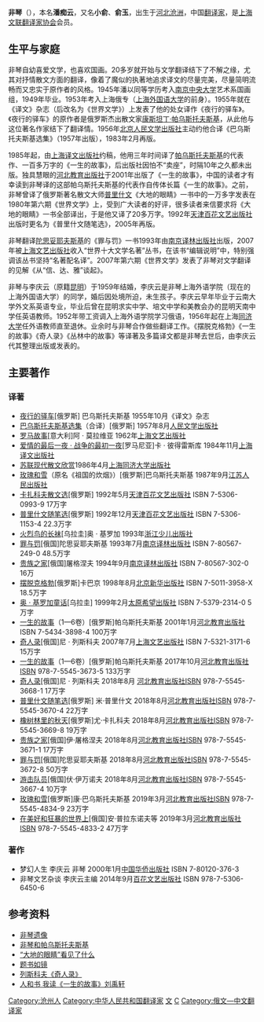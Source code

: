 {{multiple issues|
{{citecheck|time=2018-11-13T05:35:36+00:00}}
{{coi|time=2018-11-13T05:35:36+00:00}}
{{no footnotes|time=2018-11-13T05:35:36+00:00}}
}}
'''非琴'''（{{bd|1927年|7月22日|1994年|8月20日}}），本名'''潘痴云 '''，又名'''小俞'''、'''俞玉'''，出生于[[河北|河北]][[沧洲|沧洲]]，中国[[翻译家|翻译家]]，是[[上海文联翻译家协会|上海文联翻译家协会]]会员。

==生平与家庭==
非琴自幼喜爱文学，也喜欢国画。20多岁就开始与文学翻译结下了不解之缘，尤其对抒情散文方面的翻译，像着了魔似的执著地追求译文的尽量完美，尽量简明流畅而又忠实于原作者的风格。1945年潘以同等学历考入[[南京中央大学|南京中央大学]]艺术系国画组，1949年毕业。1953年考入上海俄专（[[上海外国语大学|上海外国语大学]]的前身）。1955年就在《译文》杂志（后改名为《世界文学》）上发表了他的处女译作《夜行的驿车》。《夜行的驿车》的原作者是俄罗斯杰出散文家[[康斯坦丁·帕乌斯托夫斯基|康斯坦丁·帕乌斯托夫斯基]]，从此他与这位著名作家结下了翻译情。1956年[[北京人民文学出版社|北京人民文学出版社]]主动约他合译《巴乌斯托夫斯基选集》（1957年出版），1983年2月再版。

1985年起，由[[上海译文出版社|上海译文出版社]]约稿，他用三年时间译了[[帕乌斯托夫斯基|帕乌斯托夫斯基]]的代表作、一百多万字的《一生的故事》，后出版社因怕不“卖座”，时隔10年之久都未出版。独具慧眼的[[河北教育出版社|河北教育出版社]]于2001年出版了《一生的故事》，中国的读者才有幸读到非琴译的这部帕乌斯托夫斯基的代表作自传体长篇《一生的故事》。之前，非琴曾译了俄罗斯著名散文大师[[普里什文|普里什文]]《大地的眼睛》一书中的一万多字发表在1980年第六期《世界文学》上，受到广大读者的好评，很多读者来信要求将《大地的眼睛》一书全部译出，于是他又译了20多万字。1992年[[天津百花文艺出版社|天津百花文艺出版社]]出版时更名为《普里什文随笔选》，2005年再版。

非琴翻译[[陀思妥耶夫斯基|陀思妥耶夫斯基]]的《罪与罚》一书1993年由[[南京译林出版社|南京译林出版社]]出版，2007年被[[上海文艺出版社|上海文艺出版社]]收入“世界十大文学名著”丛书，在该书“编辑说明”中，特别强调该丛书坚持“名著配名译”。2007年第六期《世界文学》发表了非琴对文学翻译的见解《从“信、达、雅”谈起》。

非琴与李庆云（原籍[[昆明|昆明]]）于1959年结婚，李庆云是非琴上海外语学院（现在的上海外国语大学）的同学，婚后因处境所迫，未生孩子。李庆云早年毕业于云南大学外文系英语专业，毕业后曾在昆明求实中学、培文中学和美教会办的昆明天南中学任英语教师。1952年带工资调入上海外语学院学习俄语，1956年起在上海[[同济大学|同济大学]]任外语教师直至退休。业余时与非琴合作做些翻译工作。《摆脱克格勃》《一生的故事》《奇人录》《丛林中的故事》等译著及多篇译文都是非琴去世后，由李庆云代其整理出版或发表的。

==主要著作==
===译著===
*[[夜行的驿车|夜行的驿车]][俄罗斯] 巴乌斯托夫斯基 1955年10月《译文》杂志
*[[巴乌斯托夫斯基选集|巴乌斯托夫斯基选集]]（合译）[俄罗斯] 1957年8月[[人民文学出版社|人民文学出版社]]
*[[罗马故事|罗马故事]][意大利]阿 · 莫拉维亚 1962年[[上海文艺出版社|上海文艺出版社]]
*[[爱情的最后一夜_·_战争的最初一夜|爱情的最后一夜 · 战争的最初一夜]][罗马尼亚]卡 · 彼得雷斯库 1984年11月[[上海译文出版社|上海译文出版社]]
*[[苏联现代散文欣赏|苏联现代散文欣赏]]1986年4月[[上海同济大学出版社|上海同济大学出版社]]
*[[玫瑰和雪|玫瑰和雪]]（原名《祖国的炊烟》）[俄罗斯]巴乌斯托夫斯基 1987年9月[[江苏人民出版社|江苏人民出版社]]
*[[卡扎科夫散文选|卡扎科夫散文选]][俄罗斯] 1992年5月[[天津|天津]][[百花文艺出版社|百花文艺出版社]] ISBN 7-5306-0993-9 17万字
*[[普里什文随笔选|普里什文随笔选]][俄罗斯] 1992年12月[[天津|天津]][[百花文艺出版社|百花文艺出版社]] ISBN 7-5306-1153-4 22.3万字
*[[火烈鸟的长袜|火烈鸟的长袜]][乌拉圭]奥 · 基罗加 1993年[[浙江少儿出版社|浙江少儿出版社]]
*[[罪与罚|罪与罚]][俄国]陀思妥耶夫斯基 1993年7月[[南京|南京]][[译林出版社|译林出版社]] ISBN 7-80567-249-0 48.5万字
*[[贵族之家|贵族之家]][俄国]屠格涅夫 1994年9月[[南京|南京]][[译林出版社|译林出版社]] ISBN 7-80567-302-0 16万
*[[摆脱克格勃|摆脱克格勃]][俄罗斯]卡巴京 1998年8月[[北京|北京]][[新华出版社|新华出版社]] ISBN 7-5011-3958-X 18.5万字
*[[奥_·_基罗加童话|奥 · 基罗加童话]][乌拉圭] 1999年2月[[太原|太原]][[希望出版社|希望出版社]] ISBN 7-5379-2314-0 5万字
*[[一生的故事|一生的故事]]（1—6卷）[俄罗斯]帕乌斯托夫斯基 2001年1月[[河北教育出版社|河北教育出版社]] ISBN 7-5434-3898-4 100万字
*[[奇人录|奇人录]][俄国]尼 · 列斯科夫 2007年7月[[上海文艺出版社|上海文艺出版社]] ISBN 7-5321-3171-6 15万字
*[[一生的故事|一生的故事]]（1—6卷）[俄罗斯]帕乌斯托夫斯基 2017年10月[[河北教育出版社|河北教育出版社]]ISBN 978-7-5545-3673-5 133万字
*[[奇人录|奇人录]][俄国]尼 · 列斯科夫 2018年8月 [[河北教育出版社|河北教育出版社]]ISBN 978-7-5545-3668-1 17万字
*[[普里什文随笔选|普里什文随笔选]][俄罗斯] 米·普里什文 2018年8月[[河北教育出版社|河北教育出版社]]ISBN 978-7-5545-3670-4 22万字
*[[橡树林里的秋天|橡树林里的秋天]][俄罗斯]尤·卡扎科夫 2018年8月[[河北教育出版社|河北教育出版社]]ISBN 978-7-5545-3669-8 19万字
*[[贵族之家|贵族之家]][俄国]伊·屠格涅夫  2018年8月[[河北教育出版社|河北教育出版社]]ISBN 978-7-5545-3671-1 17万字
*[[罪与罚|罪与罚]][俄国]陀思妥耶夫斯基 2018年8月[[河北教育出版社|河北教育出版社]]ISBN 978-7-5545-3672-8 50万字
*[[游击队员|游击队员]][俄国]伏·伊万诺夫 2018年8月[[河北教育出版社|河北教育出版社]]ISBN 978-7-5545-3667-4 10万字
*[[玫瑰和雪|玫瑰和雪]][俄罗斯]康·巴乌斯托夫斯基 2019年3月[[河北教育出版社|河北教育出版社]]ISBN 978-7-5545-4834-9 23万字
*[[在美好和狂暴的世界上|在美好和狂暴的世界上]][俄国]安·普拉东诺夫等 2019年3月[[河北教育出版社|河北教育出版社]]ISBN 978-7-5545-4833-2 47万字

===著作===
*梦幻人生 李庆云 非琴 2000年1月[[中国华侨出版社|中国华侨出版社]] ISBN 7-80120-376-3
*非琴文艺杂谈 李庆云主编 2014年9月[[百花文艺出版社|百花文艺出版社]] ISBN 978-7-5306-6450-6

==参考资料==
*[http://www.wodexiangce.cn/photos3/20080922/120398/316827/10104485_1.jpg 非琴遗像]{{dead link|date=2018年5月 |bot=InternetArchiveBot |fix-attempted=yes }}
*[http://www.douban.com/group/topic/2423257/ 非琴和帕乌斯托夫斯基]
*[http://news.sina.com.cn/o/2005-08-19/10146731909s.shtml “大地的眼睛”看见了什么]
*[http://news.xinhuanet.com/book/2005-01/31/content_2529176.htm 题书如镜]{{dead link|date=2018年5月 |bot=InternetArchiveBot |fix-attempted=yes }}
*[https://web.archive.org/web/20160304102424/http://www.esfq.com/bbs/dispbbs.asp?boardID=3&ID=638&page=7 列斯科夫《奇人录》]
*[http://blog.sina.com.cn/s/blog_6830c2760100izbd.html 人和书 我读《一生的故事》刘禹轩]

{{Normdaten}}
{{DEFAULTSORT:Fei Qin}}
[[Category:沧州人|Category:沧州人]]
[[Category:中华人民共和国翻译家|Category:中华人民共和国翻译家]]
[[Category:國立中央大學大陸時期校友|文]]
[[Category:潘姓|C]]
[[Category:俄文—中文翻译家|Category:俄文—中文翻译家]]